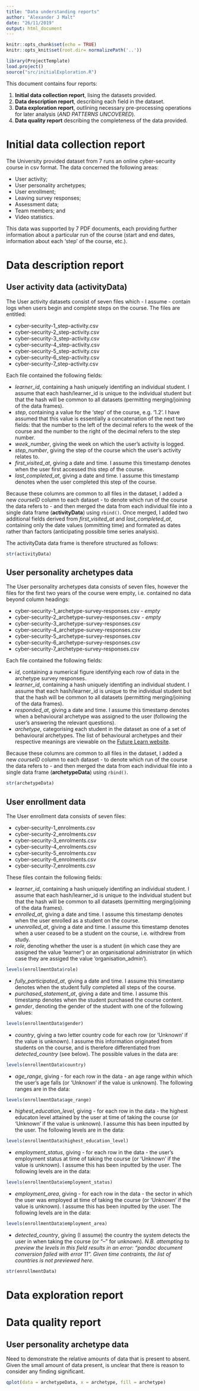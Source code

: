```yaml
---
title: "Data understanding reports"
author: "Alexander J Malt"
date: "26/11/2019"
output: html_document
---
```


```r
knitr::opts_chunk$set(echo = TRUE)
knitr::opts_knit$set(root.dir= normalizePath('..'))
```

```r
library(ProjectTemplate)
load.project()
source("src/initialExploration.R")
```

This document contains four reports:

1. **Initial data collection report**, lising the datasets provided.
2. **Data description report**, describing each field in the dataset.
3. **Data exploration report**, outlining necessary pre-processing operations for later analysis (*AND PATTERNS UNCOVERED*).
4. **Data quality report** describing the completeness of the data provided.

# Initial data collection report

The University provided dataset from 7 runs an online cyber-security course in csv format. The data concerned the following areas:

* User activity;
* User personality archetypes;
* User enrollment;
* Leaving survey responses;
* Assessment data;
* Team members; and
* Video statistics.

This data was supported by 7 PDF documents, each providing further information about a particular run of the course (start and end dates, information about each 'step' of the course, etc.).

# Data description report

## User activity data (activityData)

The User activity datasets consist of seven files which - I assume - contain logs when users begin and complete steps on the course. The files are entitled:

* cyber-security-1_step-activity.csv
* cyber-security-2_step-activity.csv
* cyber-security-3_step-activity.csv
* cyber-security-4_step-activity.csv
* cyber-security-5_step-activity.csv
* cyber-security-6_step-activity.csv
* cyber-security-7_step-activity.csv

Each file contained the following fields:

* *learner_id*, containing a hash uniquely identifing an individual student. I assume that each hash/learner_id is unique to the individual student but that the hash will be common to all datasets (permitting merging/joining of the data frames).
* *step*, containing a value for the 'step' of the course, e.g. '1.2'. I have assumed that this value is essentially a concatenation of the next two fields: that the number to the left of the decimal refers to the week of the course and the number to the right of the decimal refers to the step number.
* *week_number*, giving the week on which the user's activity is logged.
* *step_number*, giving the step of the course which the user's activity relates to.
* *first_visited_at*, giving a date and time. I assume this timestamp denotes when the user first accessed this step of the course.
* *last_completed_at*, giving a date and time. I assume this timestamp denotes when the user completed this step of the course.

Because these columns are common to all files in the dataset, I added a new *courseID* column to each dataset - to denote which run of the course the data refers to - and then merged the data from each individual file into a single data frame (**activityData**) using `rbind()`. Once merged, I added two additional fields derived from *first_visited_at* and *last_completed_at*, containing only the date values (ommitting time) and formated as dates rather than factors (anticipating possible time series analysis).

The activityData data frame is therefore structured as follows:

```r
str(activityData)
```


## User personality archetypes data

The User personality archetypes data consists of seven files, however the files for the first two years of the course were empty, i.e. contained no data beyond column headings:

* cyber-security-1_archetype-survey-responses.csv - *empty*
* cyber-security-2_archetype-survey-responses.csv - *empty*
* cyber-security-3_archetype-survey-responses.csv
* cyber-security-4_archetype-survey-responses.csv
* cyber-security-5_archetype-survey-responses.csv
* cyber-security-6_archetype-survey-responses.csv
* cyber-security-7_archetype-survey-responses.csv

Each file contained the following fields:

* *id*, containing a numerical figure identifying each row of data in the archetype survey responses.
* *learner_id*, containing a hash uniquely identifing an individual student. I assume that each hash/learner_id is unique to the individual student but that the hash will be common to all datasets (permitting merging/joining of the data frames).
* *responded_at*, giving a date and time. I assume this timestamp denotes when a behavioural archetype was assigned to the user (following the user's answering the relevant questions).
* *archetype*, categorising each student in the dataset as one of a set of behavioural archetypes. The list of behavioural archetypes and their respective meanings are viewable on the [Future Learn website](https://about.futurelearn.com/research-insights/learners-part-1).

Because these columns are common to all files in the dataset, I added a new *courseID* column to each dataset - to denote which run of the course the data refers to - and then merged the data from each individual file into a single data frame (**archetypeData**) using `rbind()`.


```r
str(archetypeData)
```


## User enrollment data

The User enrollment data consists of seven files:

* cyber-security-1_enrolments.csv
* cyber-security-2_enrolments.csv
* cyber-security-3_enrolments.csv
* cyber-security-4_enrolments.csv
* cyber-security-5_enrolments.csv
* cyber-security-6_enrolments.csv
* cyber-security-7_enrolments.csv

These files contain the following fields:

* *learner_id*, containing a hash uniquely identifing an individual student. I assume that each hash/learner_id is unique to the individual student but that the hash will be common to all datasets (permitting merging/joining of the data frames).
* *enrolled_at*, giving a date and time. I assume this timestamp denotes when the user enrolled as a student on the course.
* *unenrolled_at*, giving a date and time. I assume this timestamp denotes when a user ceased to be a student on the course, i.e. withdrew from study.
* *role*, denoting whether the user is a student (in which case they are assigned the value 'learner') or an organisational administrator (in which case they are assiged the value 'organisation_admin').
```r
levels(enrollmentData$role)
```
* *fully_participated_at*, giving a date and time. I assume this timestamp denotes when the student fully completed all steps of the course.
* *purchased_statement_at*, giving a date and time. I assume this timestamp denotes when the student purchased the course content.
* *gender*, denoting the gender of the student with one of the following values:
```r
levels(enrollmentData$gender)
```
* *country*, giving a two letter country code for each row (or 'Unknown' if the value is unknown). I assume this information originated from students on the course, and is therefore differentiated from *detected_country* (see below). The possible values in the data are:
```r
levels(enrollmentData$country)
```
* *age_range*, giving - for each row in the data - an age range within which the user's age falls (or 'Unknown' if the value is unknown). The following ranges are in the data:
```r
levels(enrollmentData$age_range)
```
* *highest_education_level*, giving - for each row in the data - the highest educaton level attained by the user at time of taking the course (or 'Unknown' if the value is unknown). I assume this has been inputted by the user. The following levels are in the data:
```r
levels(enrollmentData$highest_education_level)
```
* *employment_status*, giving - for each row in the data - the user's employment status at time of taking the course (or 'Unknown' if the value is unknown). I assume this has been inputted by the user. The following levels are in the data:
```r
levels(enrollmentData$employment_status)
```
* *employment_area*, giving - for each row in the data - the sector in which the user was employed at time of taking the course (or 'Unknown' if the value is unknown). I assume this has been inputted by the user. The following levels are in the data:
```r
levels(enrollmentData$employment_area)
```
* *detected_country*, giving (I assume) the country the system detects the user in when taking the course (or "--" for unknown). *N.B. attempting to preview the levels in this field results in an error: "pandoc document conversion failed with error 11". Given time contraints, the list of countries is not previewed here. *

```r
str(enrollmentData)
```


# Data exploration report


# Data quality report

## User personality archetype data
Need to demonstrate the relative amounts of data that is present to absent.
Given the small amount of data present, is unclear that there is reason to consider any finding significant.

```r
qplot(data = archetypeData, x = archetype, fill = archetype)
```
